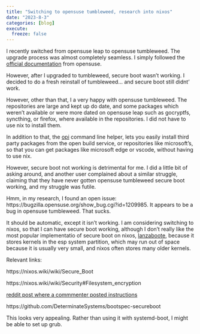 ```yaml
---
title: "Switching to opensuse tumbleweed, research into nixos"
date: "2023-8-3"
categories: [blog]
execute:
  freeze: false
---
```


I recently switched from opensuse leap to opensuse tumbleweed. The upgrade process was almost completely seamless. I simply followed the [official documentation](https://en.opensuse.org/openSUSE:Tumbleweed_upgrade) from opensuse. 

However, after I upgraded to tumbleweed, secure boot wasn't working. I decided to do a fresh reinstall of tumbleweed... and secure boot still didnt' work. 



However, other than that, I a very happy with opensuse tumbleweed. The repositories are large and kept up do date, and some packages which weren't available or were more dated on opensuse leap such as gocryptfs, syncthing, or firefox, where available in the repositories. I did not have to use nix to install them.

In addition to that, the [opi](https://en.opensuse.org/SDB:OBS_Package_Installer) command line helper, lets you easily install third party packages from the open build service, or repositories like microsoft's, so that you can get packages like microsoft edge or vscode, without having to use nix.


However, secure boot not working is detrimental for me. I did a little bit of asking around, and another user complained about a similar struggle, claiming that they have never gotten opensuse tumbleweed secure boot working, and my struggle was futile. 

Hmm, in my research, I found an open issue: https://bugzilla.opensuse.org/show_bug.cgi?id=1209985. It appears to be a bug in opensuse tumbleweed. That sucks. 


It should be automatic, except it isn't working. I am considering switching to nixos, so that I can have secure boot working, although I don't really like the most popular implementatio of secure boot on nixos, [lanzaboote](https://github.com/nix-community/lanzaboote), because it stores kernels in the esp system partition, which may run out of space because it is usually very small, and nixos often stores many older kernels. 

Relevant links: 

https://nixos.wiki/wiki/Secure_Boot

https://nixos.wiki/wiki/Security#Filesystem_encryption

[reddit post where a commmenter posted instructions](https://old.reddit.com/r/NixOS/comments/xrgszw/nixos_full_disk_encryption_with_tpm_and_secure/)

https://github.com/DeterminateSystems/bootspec-secureboot

This looks very appealing. Rather than using it with systemd-boot, I might be able to set up grub. 